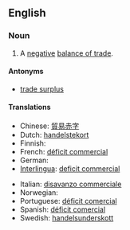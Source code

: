 ==English==

===Noun===
{{en-noun|sg=[[trade]] [[deficit]]}}

# {{economics}} A [[negative]] [[balance of trade]].

====Antonyms====
* [[trade surplus]]

====Translations====
{{trans-top|negative balance of trade}}
* Chinese: [[貿易赤字]]
* Dutch: [[handelstekort]] {{n}}
* Finnish: {{t-|fi|kauppavaje}}
* French: [[déficit commercial]] {{m}}
* German: {{t-|de|Handelsdefizit|n}}
* [[Interlingua]]: [[deficit commercial]]
{{trans-mid}}
* Italian: [[disavanzo commerciale]]
* Norwegian: {{t|no|handelsunderskudd|n}}
* Portuguese: [[déficit comercial]]
* Spanish: [[déficit comercial]] {{m}}
* Swedish: [[handelsunderskott]]
{{trans-bottom}}